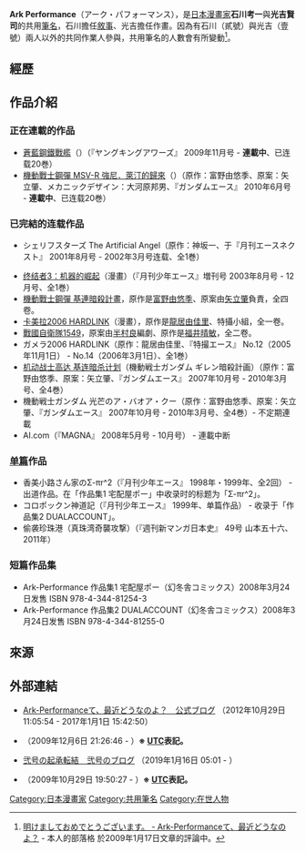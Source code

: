 {{Infobox 漫畫家
|姓名 = Ark Performance
|畫像 = 
|畫像尺寸 = 
|附註 = 
|日語原文 = アーク・パフォーマンス
|羅馬字 = 
|出生日期 = 出生日不明
|出生地點 = {{flagicon|JPN}} 出生地不明
|逝世日期 = 
|逝世地點 = 
|國籍 = 日本
|職業 = [[漫画家|漫画家]]
|活躍時期 = 1998年 -
|類型 = [[少年漫画|少年漫画]]、[[青年漫畫|青年漫畫]]
|代表作 = [[蒼藍鋼鐵戰艦|蒼藍鋼鐵戰艦]]
|獎項 = 
|簽名 = Ark Performance's signature board 20190803.jpg
|官方網站 = 
}}

'''Ark Performance'''（アーク・パフォーマンス），是[[日本漫畫家|日本漫畫家]]'''石川考一'''與'''光吉賢司'''的共用[[筆名|筆名]]，石川擔任[[敘事|敘事]]、光吉擔任作畫。因為有石川（貳號）與光吉（壹號）兩人以外的共同作業人參與，共用筆名的人數會有所變動<ref>[http://blog.goo.ne.jp/ark-performance/e/4b8d98915bb22ddf69a223d9c6a21f23 明けましておめでとうございます。 - Ark-Performanceて、最近どうなのよ？] {{Wayback|url=http://blog.goo.ne.jp/ark-performance/e/4b8d98915bb22ddf69a223d9c6a21f23 |date=20140101032027 }} - 本人的部落格 於2009年1月17日文章的評論中。</ref>。

== 經歷 ==

== 作品介紹 ==
=== 正在連載的作品 ===
*[[蒼藍鋼鐵戰艦|蒼藍鋼鐵戰艦]]（{{lang|ja|蒼き鋼のアルペジオ}}）（『ヤングキングアワーズ』 2009年11月号 - '''連載中'''、已连载20巻）
*[[機動戰士鋼彈_MSV-R_強尼．萊汀的歸來|機動戰士鋼彈 MSV-R 強尼．萊汀的歸來]]（{{lang|ja|機動戦士ガンダム MSV-R ジョニー・ライデンの帰還}}）（原作：富野由悠季、原案：矢立肇、メカニックデザイン：大河原邦男、『ガンダムエース』 2010年6月号 - '''連載中'''、已连载20巻）

=== 已完結的连载作品 ===

* シェリフスターズ The Artificial Angel（原作：神坂一、于『月刊エースネクスト』 2001年8月号 - 2002年3月号连载、全1巻）

*[[终结者3：机器的崛起|终结者3：机器的崛起]]（漫畫）（『月刊少年エース』増刊号 2003年8月号 - 12月号、全1巻）
*[[機動戰士鋼彈_基連暗殺計畫|機動戰士鋼彈 基連暗殺計畫]]，原作是[[富野由悠季|富野由悠季]]、原案由[[矢立肇|矢立肇]]負責，全四卷。
*[[小勇者們～卡美拉～|卡美拉2006 HARDLINK]]（漫畫），原作是[[龍居由佳里|龍居由佳里]]、特攝小組，全一卷。
*[[戰國自衛隊1549|戰國自衛隊1549]]，原案由[[半村良|半村良]]編劇、原作是[[福井晴敏|福井晴敏]]，全二卷。
*ガメラ2006 HARDLINK（原作：龍居由佳里、『特撮エース』 No.12（2005年11月1日） - No.14（2006年3月1日）、全1巻）
*[[机动战士GUNDAM_基连暗杀计划|机动战士高达 基连暗杀计划]]（機動戦士ガンダム ギレン暗殺計画）（原作：富野由悠季、原案：矢立肇、『ガンダムエース』 2007年10月号 - 2010年3月号、全4巻）
*機動戦士ガンダム 光芒のア・バオア・クー（原作：富野由悠季、原案：矢立肇、『ガンダムエース』 2007年10月号 - 2010年3月号、全4巻）- 不定期連載
*AI.com（『MAGNA』 2008年5月号 - 10月号） - 連載中断

=== [[單篇|单篇]]作品 ===

* 香美小路さん家のΣ-πr^2（『月刊少年エース』 1998年・1999年、全2回） - 出道作品。在「作品集1 宅配屋ポー」中收录时的标题为「Σ-πr^2」。
* コロポックン神道記（『月刊少年エース』 1999年、单篇作品） - 收录于「作品集2 DUALACCOUNT」。
* 偷袭珍珠港（真珠湾奇襲攻撃）（『週刊新マンガ日本史』 49号 山本五十六、2011年）

=== 短篇作品集 ===

* Ark-Performance 作品集1 宅配屋ポー（幻冬舎コミックス）2008年3月24日发售 ISBN 978-4-344-81254-3
* Ark-Performance 作品集2 DUALACCOUNT（幻冬舎コミックス）2008年3月24日发售 <nowiki>ISBN 978-4-344-81255-0</nowiki>

== 來源 ==
{{Reflist}}

== 外部連結 ==
* [https://blog.goo.ne.jp/ark-performance Ark-Performanceて、最近どうなのよ？　公式ブログ] {{Wayback|url=https://blog.goo.ne.jp/ark-performance |date=20201101122248 }}（2012年10月29日 11:05:54 - 2017年1月1日 15:42:50）
* {{Twitter|kenzyx|Ark-Performance（壱号）}}（2009年12月6日 21:26:46 - ）'''※ [[協定世界時|UTC]]表記。'''
* [https://lounge27th.blog.ss-blog.jp/ 弐号の起承転結　弐号のブログ] {{Wayback|url=https://lounge27th.blog.ss-blog.jp/ |date=20210605150503 }}（2019年1月16日 05:01 - ）
* {{Twitter|nabeatama|ArkPerformance（弐号）}}（2009年10月29日 19:50:27 - ）'''※ [[協定世界時|UTC]]表記。'''

[[Category:日本漫畫家|Category:日本漫畫家]]
[[Category:共用筆名|Category:共用筆名]]
[[Category:在世人物|Category:在世人物]]
